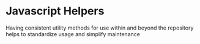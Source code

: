 <Meta title="JS Helpers| - Introduction -"/>

# Javascript Helpers

Having consistent utility methods for use within and beyond the repository 
  helps to standardize usage and simplify maintenance